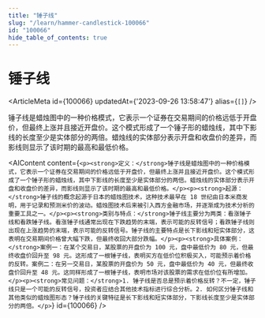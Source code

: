 ```yaml
---
title: "锤子线"
slug: "/learn/hammer-candlestick-100066"
id: "100066"
hide_table_of_contents: true
---
```



# 锤子线

<ArticleMeta id={100066} updatedAt={'2023-09-26 13:58:47'} alias={`[]`} />
<div className='border-solid border-b border-t-0 my-4 border-[var(--ifm-color-gray-300)]' />

锤子线是蜡烛图中的一种价格模式，它表示一个证券在交易期间的价格远低于开盘价，但最终上涨并且接近开盘价。这个模式形成了一个锤子形的蜡烛线，其中下影线的长度至少是实体部分的两倍。蜡烛线的实体部分表示开盘和收盘价的差异，而影线则显示了该时期的最高和最低价格。

<AIContent content={`<p><strong>定义：</strong>锤子线是蜡烛图中的一种价格模式，它表示一个证券在交易期间的价格远低于开盘价，但最终上涨并且接近开盘价。这个模式形成了一个锤子形的蜡烛线，其中下影线的长度至少是实体部分的两倍。蜡烛线的实体部分表示开盘和收盘价的差异，而影线则显示了该时期的最高和最低价格。</p><p><strong>起源：</strong>锤子线的概念起源于日本的蜡烛图技术，这种技术最早在 18 世纪由日本米商发明，用于记录和预测米价的波动。蜡烛图技术后来被引入西方金融市场，并逐渐成为技术分析的重要工具之一。</p><p><strong>类别与特点：</strong>锤子线主要分为两类：看涨锤子线和看跌锤子线。看涨锤子线通常出现在下跌趋势的末端，表示可能的反转信号；看跌锤子线则出现在上涨趋势的末端，表示可能的反转信号。锤子线的主要特点是长下影线和短实体部分，这表明在交易期间价格曾大幅下跌，但最终收回大部分跌幅。</p><p><strong>具体案例：</strong>案例一：在某个交易日，某股票的开盘价为 100 元，盘中最低价为 80 元，但最终收盘价回升至 98 元。这形成了一根锤子线，表明买方在低价位积极买入，可能预示着价格的反转。案例二：在另一交易日，某股票的开盘价为 50 元，盘中最低价为 40 元，但最终收盘价回升至 48 元。这同样形成了一根锤子线，表明市场对该股票的需求在低价位有所增加。</p><p><strong>常见问题：</strong>1. 锤子线是否总是预示着价格反转？不一定，锤子线只是一个可能的反转信号，投资者应结合其他技术指标进行综合分析。2. 如何区分锤子线和其他类似的蜡烛图形态？锤子线的关键特征是长下影线和短实体部分，下影线长度至少是实体部分的两倍。</p>`} id={100066} />
